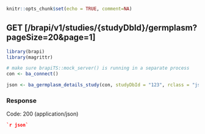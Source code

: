 ```r
knitr::opts_chunk$set(echo = TRUE, comment=NA)
```
## GET [/brapi/v1/studies/{studyDbId}/germplasm?pageSize=20&page=1]
```r
library(brapi)
library(magrittr)

# make sure brapiTS::mock_server() is running in a separate process
con <- ba_connect()

json <- ba_germplasm_details_study(con, studyDbId = "123", rclass = "json")
```

### Response

Code: 200 (application/json)

```json
`r json`
```


